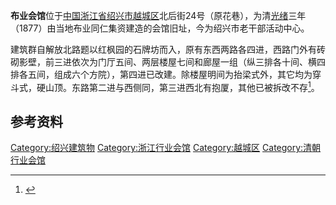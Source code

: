{{文物保护单位
| 级别 = 省级
| 省区市 = 浙江省
| 图片 = [[File:Former_Cloth_Industry_Guild_Hall_in_Shaoxing_04_2012-07.jpg|260px]]<br><small>布业会馆门厅，2012年7月</small>
| 名称 = 布业会馆
| 编号 = 6-117
| 分类 = 古建筑
| 时代 = 清
| 所在 = [[绍兴市|绍兴市]][[越城区|越城区]]
| 登录 = 2011年1月
}}
'''布业会馆'''位于[[中国|中国]][[浙江省|浙江省]][[绍兴市|绍兴市]][[越城区|越城区]]北后街24号（原花巷），为清[[光绪|光绪]]三年（1877）由当地布业同仁集资建造的会馆旧址，今为绍兴市老干部活动中心。

建筑群自解放北路题以红枫园的石牌坊而入，原有东西两路各四进，西路门外有砖砌影壁，前三进依次为门厅五间、两层楼屋七间和廊屋一组（纵三排各十间、横四排各五间，组成六个方院），第四进已改建。除楼屋明间为抬梁式外，其它均为穿斗式，硬山顶。东路第二进与西侧同，第三进西北有抱厦，其他已被拆改不存<ref>{{cite web|url=http://www.sx.gov.cn/col/col1406/|title=《绍兴市志 第六章·历史建筑 》|accessdate=2013-08-10|work=|publisher=绍兴政府网|archive-url=https://web.archive.org/web/20160304084514/http://www.sx.gov.cn/col/col1406/|archive-date=2016-03-04|dead-url=yes}}</ref>。
==参考资料==
{{Reflist}}
{{Commons category|Former Cloth Industry Guild Hall in Shaoxing}}
{{DEFAULTSORT:B}}
{{浙江小作品}}
{{绍兴市境内的浙江省文物保护单位}}
[[Category:绍兴建筑物|Category:绍兴建筑物]]
[[Category:浙江行业会馆|Category:浙江行业会馆]]
[[Category:越城区|Category:越城区]]
[[Category:清朝行业会馆|Category:清朝行业会馆]]